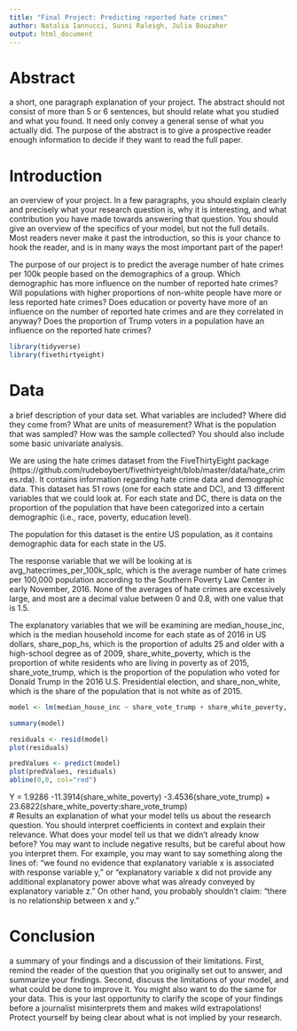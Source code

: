 ```yaml
---
title: "Final Project: Predicting reported hate crimes"
author: Natalia Iannucci, Sunni Raleigh, Julia Bouzaher
output: html_document
---
```


# Abstract
a short, one paragraph explanation of your project. The abstract should not consist of more than 5 or 6 sentences, but should relate what you studied and what you found. It need only convey a general sense of what you actually did. The purpose of the abstract is to give a prospective reader enough information to decide if they want to read the full paper.

# Introduction
an overview of your project. In a few paragraphs, you should explain clearly and precisely what your research question is, why it is interesting, and what contribution you have made towards answering that question. You should give an overview of the specifics of your model, but not the full details. Most readers never make it past the introduction, so this is your chance to hook the reader, and is in many ways the most important part of the paper!

The purpose of our project is to predict the average number of hate crimes per 100k people based on the demographics of a group. Which demographic has more influence on the number of reported hate crimes? Will populations with higher proportions of non-white people have more or less reported hate crimes? Does education or poverty have more of an influence on the number of reported hate crimes and are they correlated in anyway? Does the proportion of Trump voters in a population have an influence on the reported hate crimes?

```r
library(tidyverse)
library(fivethirtyeight)
```


# Data
a brief description of your data set. What variables are included? Where did they come from? What are units of measurement? What is the population that was sampled? How was the sample collected? You should also include some basic univariate analysis.

We are using the hate crimes dataset from the FiveThirtyEight package 
(https://github.com/rudeboybert/fivethirtyeight/blob/master/data/hate_crimes.rda). It contains information regarding hate crime data and demographic data. This dataset has 51 rows (one for each state and DC), and 13 different variables that we could look at. For each state and DC, there is data on the proportion of the population that have been categorized into a certain demographic (i.e., race, poverty, education level).

The population for this dataset is the entire US population, as it contains demographic data for each state in the US.

The response variable that we will be looking at is avg_hatecrimes_per_100k_splc, which is the average number of hate crimes per 100,000 population according to the Southern Poverty Law Center in early November, 2016. None of the averages of hate crimes are excessively large, and most are a decimal value between 0 and 0.8, with one value that is 1.5.

The explanatory variables that we will be examining are median_house_inc, which is the median household income for each state as of 2016 in US dollars, share_pop_hs, which is the proportion of adults 25 and older with a high-school degree as of 2009, share_white_poverty, which is the proportion of white residents who are living in poverty as of 2015, share_vote_trump, which is the proportion of the population who voted for Donald Trump in the 2016 U.S. Presidential election, and share_non_white, which is the share of the population that is not white as of 2015.

```r
model <- lm(median_house_inc ~ share_vote_trump + share_white_poverty, data = hate_crimes)

summary(model)

residuals <- resid(model)
plot(residuals)

predValues <- predict(model)
plot(predValues, residuals)
abline(0,0, col="red")
```
Y = 1.9286 -11.3914(share_white_poverty) -3.4536(share_vote_trump) + 23.6822(share_white_poverty:share_vote_trump)  
# Results 
an explanation of what your model tells us about the research question. You should interpret coefficients in context and explain their relevance. What does your model tell us that we didn’t already know before? You may want to include negative results, but be careful about how you interpret them. For example, you may want to say something along the lines of: “we found no evidence that explanatory variable x is associated with response variable y,” or “explanatory variable x did not provide any additional explanatory power above what was already conveyed by explanatory variable z.” On other hand, you probably shouldn’t claim: “there is no relationship between x and y.”

# Conclusion 
a summary of your findings and a discussion of their limitations. First, remind the reader of the question that you originally set out to answer, and summarize your findings. Second, discuss the limitations of your model, and what could be done to improve it. You might also want to do the same for your data. This is your last opportunity to clarify the scope of your findings before a journalist misinterprets them and makes wild extrapolations! Protect yourself by being clear about what is not implied by your research.
